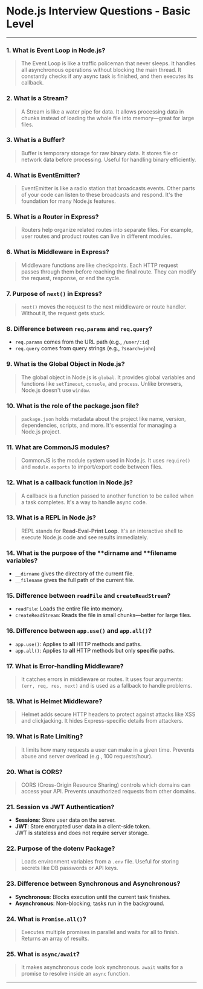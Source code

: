 # Node.js Interview Questions - Basic Level

---

### 1. What is **Event Loop** in Node.js?

> The Event Loop is like a traffic policeman that never sleeps. It handles all asynchronous operations without blocking the main thread. It constantly checks if any async task is finished, and then executes its callback.

### 2. What is a **Stream**?

> A Stream is like a water pipe for data. It allows processing data in chunks instead of loading the whole file into memory—great for large files.

### 3. What is a **Buffer**?

> Buffer is temporary storage for raw binary data. It stores file or network data before processing. Useful for handling binary efficiently.

### 4. What is **EventEmitter**?

> EventEmitter is like a radio station that broadcasts events. Other parts of your code can listen to these broadcasts and respond. It's the foundation for many Node.js features.

### 5. What is a **Router** in Express?

> Routers help organize related routes into separate files. For example, user routes and product routes can live in different modules.

### 6. What is **Middleware** in Express?

> Middleware functions are like checkpoints. Each HTTP request passes through them before reaching the final route. They can modify the request, response, or end the cycle.

### 7. Purpose of `next()` in Express?

> `next()` moves the request to the next middleware or route handler. Without it, the request gets stuck.

### 8. Difference between `req.params` and `req.query`?

- `req.params` comes from the URL path (e.g., `/user/:id`)
- `req.query` comes from query strings (e.g., `?search=john`)

### 9. What is the Global Object in Node.js?

> The global object in Node.js is `global`. It provides global variables and functions like `setTimeout`, `console`, and `process`. Unlike browsers, Node.js doesn't use `window`.

### 10. What is the role of the package.json file?

> `package.json` holds metadata about the project like name, version, dependencies, scripts, and more. It's essential for managing a Node.js project.

### 11. What are CommonJS modules?

> CommonJS is the module system used in Node.js. It uses `require()` and `module.exports` to import/export code between files.

### 12. What is a callback function in Node.js?

> A callback is a function passed to another function to be called when a task completes. It's a way to handle async code.

### 13. What is a REPL in Node.js?

> REPL stands for **Read-Eval-Print Loop**. It's an interactive shell to execute Node.js code and see results immediately.

### 14. What is the purpose of the **dirname and **filename variables?

- `__dirname` gives the directory of the current file.
- `__filename` gives the full path of the current file.

### 15. Difference between `readFile` and `createReadStream`?

- `readFile`: Loads the entire file into memory.
- `createReadStream`: Reads the file in small chunks—better for large files.

### 16. Difference between `app.use()` and `app.all()`?

- `app.use()`: Applies to **all** HTTP methods and paths.
- `app.all()`: Applies to **all** HTTP methods but only **specific** paths.

### 17. What is **Error-handling Middleware**?

> It catches errors in middleware or routes. It uses four arguments: `(err, req, res, next)` and is used as a fallback to handle problems.

### 18. What is **Helmet Middleware**?

> Helmet adds secure HTTP headers to protect against attacks like XSS and clickjacking. It hides Express-specific details from attackers.

### 19. What is **Rate Limiting**?

> It limits how many requests a user can make in a given time. Prevents abuse and server overload (e.g., 100 requests/hour).

### 20. What is **CORS**?

> CORS (Cross-Origin Resource Sharing) controls which domains can access your API. Prevents unauthorized requests from other domains.

### 21. Session vs **JWT Authentication**?

- **Sessions**: Store user data on the server.
- **JWT**: Store encrypted user data in a client-side token.  
  JWT is stateless and does not require server storage.

### 22. Purpose of the **dotenv Package**?

> Loads environment variables from a `.env` file. Useful for storing secrets like DB passwords or API keys.

### 23. Difference between **Synchronous** and **Asynchronous**?

- **Synchronous**: Blocks execution until the current task finishes.
- **Asynchronous**: Non-blocking; tasks run in the background.

### 24. What is `Promise.all()`?

> Executes multiple promises in parallel and waits for all to finish. Returns an array of results.

### 25. What is `async/await`?

> It makes asynchronous code look synchronous. `await` waits for a promise to resolve inside an `async` function.

---
